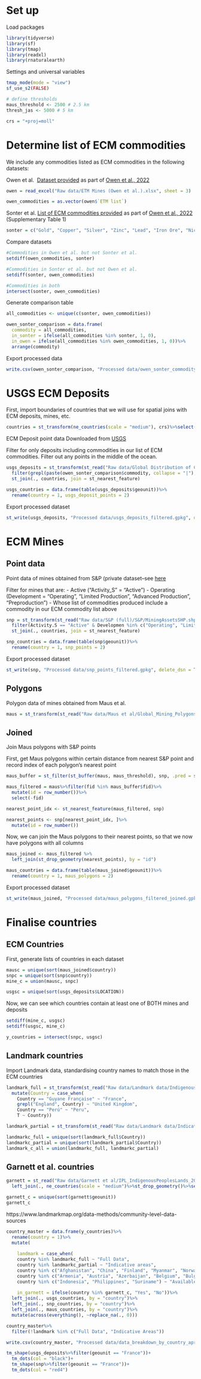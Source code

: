 
# Set up

Load packages
```r
library(tidyverse)
library(sf)
library(tmap)
library(readxl)
library(rnaturalearth)
```

Settings and universal variables
```r
tmap_mode(mode = "view")
sf_use_s2(FALSE)

# define thresholds 
maus_threshold <- 2500 # 2.5 km
thresh_jas <- 5000 # 5 km

crs = "+proj=moll"
```


# Determine list of ECM commodities

We include any commodities listed as ECM commodities in the following datasets:

Owen et al. 
[Dataset provided](https://espace.library.uq.edu.au/view/UQ:12b9a6e) as part of [Owen et al., 2022](https://www.nature.com/articles/s41893-022-00994-6#data-availability)
```r
owen = read_excel("Raw data/ETM Mines (Owen et al.).xlsx", sheet = 3)

owen_commodities = as.vector(owen$`ETM list`)
```

Sonter et al.
[List of ECM commodities provided](https://static-content.springer.com/esm/art%3A10.1038%2Fs41467-020-17928-5/MediaObjects/41467_2020_17928_MOESM1_ESM.pdf) as part of [Owen et al., 2022](https://www.nature.com/articles/s41467-020-17928-5#Sec13) (Supplementary Table 1)

```r
sonter = c("Gold", "Copper", "Silver", "Zinc", "Lead", "Iron Ore", "Nickel", "Molybdenum", "Cobalt", "Platinum", "Palladium", "Lanthanides", "Lithium", "Tin", "Tungsten", "Manganese", "Graphite", "Vanadium", "Bauxite", "Tantalum", "Chromite", "Antimony", "Titanium", "Niobium", "Zircon", "Yttrium", "Scandium", "Chromium", "Alumina", "Aluminum", "Platinum Group Metals")
```

Compare datasets
```r
#Commodities in Owen et al. but not Sonter et al.
setdiff(owen_commodities, sonter)

#Commodities in Sonter et al. but not Owen et al.
setdiff(sonter, owen_commodities)

#Commodities in both
intersect(sonter, owen_commodities)
```
Generate comparison table
```r
all_commodities <- unique(c(sonter, owen_commodities))

owen_sonter_comparison = data.frame(
  commodity = all_commodities,
  in_sonter = ifelse(all_commodities %in% sonter, 1, 0),
  in_owen = ifelse(all_commodities %in% owen_commodities, 1, 0))%>%
  arrange(commodity)
```

Export processed data
```r
write.csv(owen_sonter_comparison, "Processed data/owen_sonter_commodity_comparison.csv", row.names = F)
```


# USGS ECM Deposits

First, import boundaries of countries that we will use for spatial joins with ECM deposits, mines, etc.
```r
countries = st_transform(ne_countries(scale = "medium"), crs)%>%select(geounit)
```


ECM Deposit point data Downloaded from [USGS](https://www.sciencebase.gov/catalog/item/594d3c8ee4b062508e39b332)

Filter for only deposits including commodities in our list of ECM commodities. Filter out any points in the middle of the ocean.
```r
usgs_deposits = st_transform(st_read("Raw data/Global Distribution of Critical Minerals (USGS)/PP1802_CritMin_pts.shp"), crs)%>%
  filter(grepl(paste(owen_sonter_comparison$commodity, collapse = "|"), CRITICAL_M, ignore.case = T) & !grepl("Ocean", LOCATION))%>%
  st_join(., countries, join = st_nearest_feature)

usgs_countries = data.frame(table(usgs_deposits$geounit))%>%
  rename(country = 1, usgs_deposit_points = 2)
```
Export processed dataset
```r
st_write(usgs_deposits, "Processed data/usgs_deposits_filtered.gpkg", delete_dsn = T)
```


# ECM Mines

## Point data
Point data of mines obtained from S&P (private dataset--see [here](https://www.marketplace.spglobal.com/en/datasets/snl-metals-mining-(19))

Filter for mines that are:
- Active ("Activity_S" = "Active")
- Operating (Development = "Operating", "Limited Production", "Advanced Production", "Preproduction")
- Whose list of commodities produced include a commodity in our ECM commodity list above
```r
snp = st_transform(st_read("Raw data/S&P (full)/S&P/MiningAssetsSHP.shp"), crs) %>%
  filter(Activity.S == "Active" & Developmen %in% c("Operating", "Limited Production", "Advanced Production", "Preproduction") & grepl(paste(owen_sonter_comparison$commodity, collapse = "|"), `List.of.Co`, ignore.case = T))%>%
  st_join(., countries, join = st_nearest_feature)

snp_countries = data.frame(table(snp$geounit))%>%
  rename(country = 1, snp_points = 2)
```
Export processed dataset
```r
st_write(snp, "Processed data/snp_points_filtered.gpkg", delete_dsn = T)
```

## Polygons
Polygon data of mines obtained from Maus et al.
```r
maus = st_transform(st_read("Raw data/Maus et al/Global_Mining_Polygons_v2.shp"), crs)
```

## Joined

Join Maus polygons with S&P points

First, get Maus polygons within certain distance from nearest S&P point and record index of each polygon's nearest point
```r
maus_buffer = st_filter(st_buffer(maus, maus_threshold), snp, .pred = st_intersects())

maus_filtered = maus%>%filter(fid %in% maus_buffer$fid)%>%
  mutate(id = row_number())%>%
  select(-fid)

nearest_point_idx <- st_nearest_feature(maus_filtered, snp)

nearest_points <- snp[nearest_point_idx, ]%>%
  mutate(id = row_number())
```

Now, we can join the Maus polygons to their nearest points, so that we now have polygons with all columns
```r
maus_joined <- maus_filtered %>%
  left_join(st_drop_geometry(nearest_points), by = "id")

maus_countries = data.frame(table(maus_joined$geounit))%>%
  rename(country = 1, maus_polygons = 2)
```

Export processed dataset
```r
st_write(maus_joined, "Processed data/maus_polygons_filtered_joined.gpkg", delete_dsn = T)
```

# Finalise countries

## ECM Countries

First, generate lists of countries in each dataset
```r
mausc = unique(sort(maus_joined$country))
snpc = unique(sort(snp$country))
mine_c = union(mausc, snpc)

usgsc = unique(sort(usgs_deposits$LOCATION))
```

Now, we can see which countries contain at least one of BOTH mines and deposits
```r
setdiff(mine_c, usgsc)
setdiff(usgsc, mine_c)

y_countries = intersect(snpc, usgsc)
```

## Landmark countries

Import Landmark data, standardising country names to match those in the ECM countries
```r
landmark_full = st_transform(st_read("Raw data/Landmark data/Indigenous_comm_lands_v202411/CommunityLevelData_poly_202411.shp"), crs)%>%
  mutate(Country = case_when(
    Country == "Guyane Française" ~ "France",
    grepl("England", Country) ~ "United Kingdom",
    Country == "Perú" ~ "Peru", 
    T ~ Country))

landmark_partial = st_transform(st_read("Raw data/Landmark data/Indicative_v202411/Indicative_comm_poly_202411.shp"), crs)
```


```r
landmarkc_full = unique(sort(landmark_full$Country))
landmarkc_partial = unique(sort(landmark_partial$Country))
landmark_c_all = union(landmarkc_full, landmarkc_partial)
```

## Garnett et al. countries
```r
garnett = st_read("Raw data/Garnett et al/IPL_IndigenousPeoplesLands_2017/IPL_2017.shp")%>%
  left_join(., ne_countries(scale = "medium")%>%st_drop_geometry()%>%select(su_a3, geounit), by = c("Name_" = "su_a3"))

garnett_c = unique(sort(garnett$geounit))
garnett_c
```


https://www.landmarkmap.org/data-methods/community-level-data-sources
```r
country_master = data.frame(y_countries)%>%
  rename(country = 1)%>%
  mutate(
    
    landmark = case_when(
    country %in% landmarkc_full ~ "Full Data",
    country %in% landmarkc_partial ~ "Indicative areas",
    country %in% c("Afghanistan", "China", "Finland", "Myanmar", "Norway", "Sweden") ~ "Only resource rights",
    country %in% c("Armenia", "Austria", "Azerbaijan", "Belgium", "Bulgaria", "Cuba", "Dominican Republic", "Fiji", "Georgia", "Germany", "Ghana", "Greece", "Guinea", "Hungary", "Iran", "Israel", "Japan", "Kazakhstan", "Kosovo", "Kyrgyzstan", "Madagascar", "Mongolia", "New Caledonia", "Nigeria", "North Korea","Pakistan", "Poland", "Portugal", "Puerto Rico", "Romania", "Rwanda", "Saudi Arabia", "Senegal", "Sierra Leone", "Slovenia", "Solomon Islands", "South Korea", "Sri Lanka", "Thailand", "Turkey", "Ukraine", "Uzbekistan", "Vietnam") ~ "No data",
    country %in% c("Indonesia", "Philippines", "Suriname") ~ "Available upon request"),
    
    in_garnett = ifelse(country %in% garnett_c, "Yes", "No"))%>%
  left_join(., usgs_countries, by = "country")%>%
  left_join(., snp_countries, by = "country")%>%
  left_join(., maus_countries, by = "country")%>%
  mutate(across(everything(), ~replace_na(., 0)))

country_master%>%
  filter(!landmark %in% c("Full Data", "Indicative Areas"))
```

```r
write.csv(country_master, "Processed data/data_breakdown_by_country_apr29.csv", row.names = F)
```





```r
tm_shape(usgs_deposits%>%filter(geounit == "France"))+
  tm_dots(col = "black")+
  tm_shape(snp%>%filter(geounit == "France"))+
  tm_dots(col = "red4")

```



